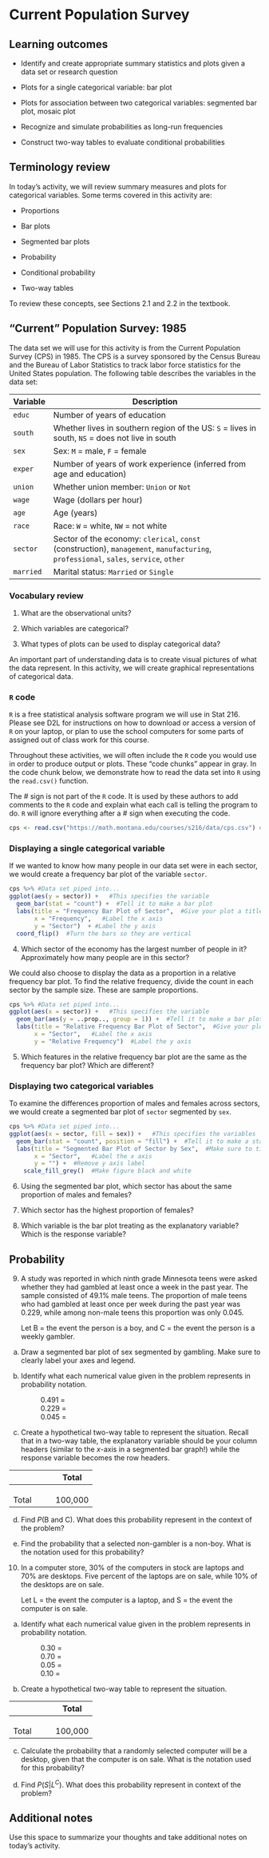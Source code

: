 <!-- Notes for spring: - split up categorical descriptive stats and probability -->

# Current Population Survey

## Learning outcomes

* Identify and create appropriate summary statistics and plots
  given a data set or research question
  
* Plots for a single categorical variable: bar plot

* Plots for association between two categorical variables:
  segmented bar plot, mosaic plot

* Recognize and simulate probabilities as long-run frequencies

* Construct two-way tables to evaluate conditional probabilities

## Terminology review

In today's activity, we will review summary measures and plots for categorical variables.  Some terms covered in this activity are:

* Proportions 

* Bar plots

* Segmented bar plots

* Probability

* Conditional probability

* Two-way tables

To review these concepts, see Sections 2.1 and 2.2 in the textbook.  

\newpage
## "Current" Population Survey: 1985
The data set we will use for this activity is from the Current Population Survey (CPS) in 1985.  The CPS is a survey sponsored by the Census Bureau and the Bureau of Labor Statistics to track labor force statistics for the United States population.  The following table describes the variables in the data set:

| **Variable** | **Description** |
|--	|---------------	|
| `educ` | Number of years of education |
| `south` | Whether lives in southern region of the US: `S` = lives in south, `NS` = does not live in south  |
| `sex` | Sex: `M` = male, `F` = female  |
| `exper` | Number of years of work experience (inferred from age and education) |
| `union` | Whether union member: `Union` or `Not` |
| `wage` | Wage (dollars per hour) 	|
| `age` | Age (years)  |
| `race` | Race: `W` = white, `NW` = not white	|
| `sector` | Sector of the economy: `clerical`, `const` (construction),  `management`, `manufacturing`, `professional`, `sales`, `service`, `other` |
| `married` | Marital status: `Married` or `Single` |

### Vocabulary review {-}

1. What are the observational units?

\vspace{0.2in}

2.  Which variables are categorical?

\vspace{0.4in}

3.  What types of plots can be used to display categorical data?

\vspace{0.5in}


An important part of understanding data is to create visual pictures of what the data represent.  In this activity, we will create graphical representations of categorical data.

### `R` code {-}

`R` is a free statistical analysis software program we will use in Stat 216.  Please see D2L for instructions on how to download or 
access a version of `R` on your laptop, or plan to use the school computers for some parts of assigned out of class work for this course.

Throughout these activities, we will often include the `R` code
you would use in order to produce output or plots. These
"code chunks" appear in gray. In the code chunk below, we
demonstrate how to read the data set into `R` using the `read.csv()` function.

The \# sign is not part of the `R` code. 
It is used by these authors to add comments to the `R` code and explain what each call is telling the program to do.
`R` will ignore everything after a \# sign when executing the code.
```r
cps <- read.csv("https://math.montana.edu/courses/s216/data/cps.csv") #This will read in the data set
```


### Displaying a single categorical variable {-}

If we wanted to know how many people in our data set were in each sector, we would create a frequency bar plot of the variable `sector`.


```r
cps %>% #Data set piped into...
ggplot(aes(y = sector)) +   #This specifies the variable
  geom_bar(stat = "count") +  #Tell it to make a bar plot
  labs(title = "Frequency Bar Plot of Sector",  #Give your plot a title
       x = "Frequency",   #Label the x axis
       y = "Sector")  + #Label the y axis
  coord_flip()  #Turn the bars so they are vertical
```
4.  Which sector of the economy has the largest number of people in it? Approximately how many people are in this sector?

\vspace{0.3in}

We could also choose to display the data as a proportion in a relative frequency bar plot. To find the relative frequency, divide the count in each sector by the sample size.  These are sample proportions. 
```r
cps %>% #Data set piped into...
ggplot(aes(x = sector)) +   #This specifies the variable
  geom_bar(aes(y = ..prop.., group = 1)) +  #Tell it to make a bar plot with proportions
  labs(title = "Relative Frequency Bar Plot of Sector",  #Give your plot a title
       x = "Sector",   #Label the x axis
       y = "Relative Frequency")  #Label the y axis

```

5.  Which features in the relative frequency bar plot are the same as the frequency bar plot?  Which are different?

\vspace{1in}

### Displaying two categorical variables {-}

To examine the differences proportion of males and females across sectors, we would create a segmented bar plot of `sector` segmented by `sex`.

```r
cps %>% #Data set piped into...
ggplot(aes(x = sector, fill = sex)) +   #This specifies the variables
  geom_bar(stat = "count", position = "fill") +  #Tell it to make a stacked bar plot
  labs(title = "Segmented Bar Plot of Sector by Sex",  #Make sure to title your plot 
       x = "Sector",   #Label the x axis
       y = "") +  #Remove y axis label
    scale_fill_grey()  #Make figure black and white
```

6.  Using the segmented bar plot, which sector has about the same proportion of males and females?

\vspace{0.5in}

7. Which sector has the highest proportion of females?

\vspace{0.5in}

8. Which variable is the bar plot treating as the explanatory variable?  Which is the response variable?

\newpage

## Probability 

9. A study was reported in which ninth grade Minnesota teens were asked whether they had gambled at least once a week in the past year.  The sample consisted of 49.1% male teens.  The proportion of male teens who had gambled at least once per week during the past year was 0.229, while among non-male teens this proportion was only 0.045. 
\vspace{1mm}

    Let B = the event the person is a boy, and C = the event the person is a weekly gambler.
\vspace{0.1in}

a. Draw a segmented bar plot of sex segmented by gambling. Make sure to clearly label your axes and legend.
\vspace{1.8in}

b. Identify what each numerical value given in the problem represents in probability notation.
\vspace{.1in}

|                 0.491 =  
 \vspace{.1in}
 
|                 0.229 =  
\vspace{.1in}

|                 0.045 =  
\vspace{.1in}

c. Create a hypothetical two-way table to represent the situation.  Recall that in a two-way table, the explanatory variable should be your column headers (similar to the $x$-axis in a segmented bar graph!) while the response variable becomes the row headers.

| \hspace{1in}      |\hspace{1in}     |\hspace{1in}     | Total        |
|-------|---|---|---------|
|    \hspace{1in}     |   |   |         |
|    \hspace{1in}     |   |   |         |
|    \hspace{1in}     |   |   |         |
| Total |   |   | 100,000 |

d. Find $P(\mbox{B and C})$. What does this probability represent in the context of the problem?
\vspace{.8in}

e. Find the probability that a selected non-gambler is a non-boy. What is the notation used for this probability?

\newpage

10. In a computer store, 30% of the computers in stock are laptops and 70% are desktops.  Five percent of the laptops are on sale, while 10% of the desktops are on sale.
\vspace{1mm}

    Let L = the event the computer is a laptop, and S = the event the computer is on sale.
\vspace{0.1in}

   a. Identify what each numerical value given in the problem represents in probability notation.
\vspace{.1in}

|                 0.30 =  
 \vspace{.1in}
 
|                 0.70 =  
\vspace{.1in}

|                 0.05 =  
\vspace{.1in}

|                 0.10 =  
\vspace{.1in}

   b. Create a hypothetical two-way table to represent the situation.

| \hspace{1in}      |\hspace{1in}     |\hspace{1in}     | Total        |
|-------|---|---|---------|
|    \hspace{1in}     |   |   |         |
|    \hspace{1in}     |   |   |         |
|    \hspace{1in}     |   |   |         |
| Total |   |   | 100,000 |

   c. Calculate the probability that a randomly selected computer will be a desktop, given that the computer is on sale. What is the notation used for this probability?
\vspace{.8in}


   d. Find $P(S | L^C)$. What does this probability represent in context of the problem?
\vspace{1in}


## Additional notes

Use this space to summarize your thoughts and take additional notes on today's activity.


